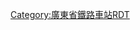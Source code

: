 <noinclude>{{BS-map
| title = 吉山站站线布置图
| map = </noinclude>
\\\\CONTg\CONTg\CONTg\CONTg\\~~ ~~ ~~ ~~[[广深铁路]]往[[广州站|广州]]
\\\\STRg!~num2r\STRf!~num1r\STRg\STRf\\~~ ~~ ~~Ⅱ/Ⅰ线~~[[广深动车组列车|动车组]]专用
\\\\STR\STR\STR!~num4r\STR!~num3r\\~~ ~~ ~~Ⅳ/Ⅲ线~~普速列车
\\\STRc2\STR3!~STRc2\STR3\STR\STR\\
\\STRc2\STR3+1!~STRc2\STR3+1!~STRc4\STRc4\ABZg2\ABZg3\\
\STRc2\STR3+1!~STRc2\STR3+1!~STRc4\ENDEa!~STRc4\\ABZg+1\ABZg+4\\
STRc2\STR3+1!~STRc2\STR3+1!~STRc4\STRc2!~STRc4\ABZg3\STRc2\ABZg3\ABZg2\ENDEa!~STRc3\
STR+1\STR+1!~STRc4\STRc2!~STRc4\ABZ3+1l\KRZ!~STRc2!~STRc4\ABZ1+3r\STR!~STRc4\STR!~STRc1\KRZ2+4!~STR2!~STR+4\STRc3
STR\STR\STR+1\STRc2!~STRc4\KRZ3+1!~STR3!~STR+1\STRc4\STR\STR\STR!~STRc1\STR+4
STR\STR\STR\STR+1\ABZg2!~STRc4\STRc3\STR\STR\STR\STR
STR\STR\STR\STR\STR!~STRc1\STR+4\STR\STR\STR\STR
STR\STR\STR\STR\STR\STR\STR\STR\STR\STR
STR\STR\STR\STR\STR\STR\STR\STR\STR\STR
STR\STR\STR\STR\STR\STR\STR\STR\STR\STR
STR\STR\STR\STR\STR\STR\STR\STR\STR\STR
STR\STR\STR\STR\STR\STR\STR\STR\STR\STR
STR\STR\STR\STR\STR\STR\STR\STR\STR\STR
STR\STR\STR\STR\STR\STR\STR\STR\STR\STR
STR\STR\STR\STR\STR\STR\STR\STR!~STRc2\ABZg3!~STRc2\STR3
STR\STR\STR\STR\STR\STR\STR\ABZg+1\ABZg+1!~STRc2!~STRc4\CONT3!~STRc4
STR!~lhSTRa(r)\STR!~lhSTRa(l)\STR2\STR2!~STRc3\STR2!~STRc3\STR!~STRc3\STR!~STRc2\ABZg3\ABZg+1\STRc4
STR!~lhSTR(r)\STR!~lhSTR(l)\STRc1\STRl+4!~STRc1\ABZ2+4r!~STRc1\ABZg+4!~STRc3\ABZg+1\STR!~STRc2!~STRc4\ABZg3\
STR2!~lhSTR2(r)\STR2+c3!~lhSTR2(l)\hSTRc3\\STRc1\KRZ2+4!~STR2!~STR+4\ABZg3\ABZg+1\STR!~STRc4\
hSTRc1\STR2+4+c1!~lhSTR2+4(r)\STR2+4+c3!~lhSTR2+4(l)\hSTRc3\\ABZg+1\KRZ2+4!~STR2!~STR+4\STR!~STRc3\STR\
\hSTRc1\STR2+4+c1!~lhSTR2+4(r)\STR2+4+c3!~lhSTR2+4(l)\STRc2!~hSTRc3\STR3\STR!~STRc1\KRZ2+4!~STR2!~STR+4\STR!~STRc3\
\\hSTRc1\STR2+4+c1!~lhSTR2+4(r)\hKRX!~MASKc1!~STR2+4+c3!~lhSTR2+4(l)\hSTRc3!~STRc4\STR\STR!~STRc1\ABZg+4\
\\STRc2\STR3+1!~hSTRc1\STR+4+c1!~lhSTR+4(r)\STR+4!~lhSTR+4(l)!~STRc2\STR3!~STRc2\STR3\STR\
\CONTgq\STRr+1\STRc4\STR!~lhSTR(r)\hKRZ3+1!~MASKl!~STR+c2\STR3+1!~STRc4\STRc4\ABZg2\STRc3~~ ~~ ~~ ~~[[黄埔港]]支线
\\\STRc2\hKRZ3+1!~MASKr!~STR\hKRZ3+1!~MASKl!~STR\STRc4\\STR!~STRc1\CONT4
\\STRc2\STR3+1!~STRc2\hKRZ3+1!~MASKr!~STR+c4\STR!~lhSTR(l)\\\STR\
\\STR+1\STR+1!~STRc4\STR+c4!~lhSTR(r)\STR!~lhSTR(l)\\\ENDEe\
\\STR\STR\STR!~lhSTR(r)!~num2r\STR!~lhSTR(l)!~num1r\\\\~~ ~~ ~~Ⅱ/Ⅰ线~~[[广深动车组列车|动车组]]专用
\\STRg!~num4r\STRf!~num3r\STRg!~lhSTRe(r)\STRf!~lhSTRe(l)\\\\~~ ~~ ~~Ⅳ/Ⅲ线~~普速列车
\\CONTf\CONTf\CONTf\CONTf\\\\~~ ~~ ~~ ~~[[广深铁路]]往[[深圳站|深圳]]
<noinclude>}}

{{Rdt intro|[[吉山站]]}}

[[Category:廣東省鐵路車站RDT]]
</noinclude>